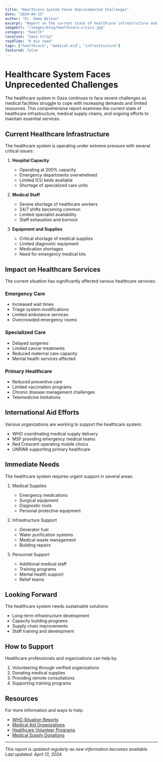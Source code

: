 ```yaml
---
title: "Healthcare System Faces Unprecedented Challenges"
date: "2024-04-13"
author: "Dr. Emma Wilson"
excerpt: "Report on the current state of healthcare infrastructure and medical aid distribution."
imageUrl: "/images/blog/healthcare-crisis.jpg"
category: "health"
location: "Gaza Strip"
readTime: "6 min read"
tags: ["healthcare", "medical-aid", "infrastructure"]
featured: false
---
```


# Healthcare System Faces Unprecedented Challenges

The healthcare system in Gaza continues to face severe challenges as medical facilities struggle to cope with increasing demands and limited resources. This comprehensive report examines the current state of healthcare infrastructure, medical supply chains, and ongoing efforts to maintain essential services.

## Current Healthcare Infrastructure

The healthcare system is operating under extreme pressure with several critical issues:

1. **Hospital Capacity**
   - Operating at 200% capacity
   - Emergency departments overwhelmed
   - Limited ICU beds available
   - Shortage of specialized care units

2. **Medical Staff**
   - Severe shortage of healthcare workers
   - 24/7 shifts becoming common
   - Limited specialist availability
   - Staff exhaustion and burnout

3. **Equipment and Supplies**
   - Critical shortage of medical supplies
   - Limited diagnostic equipment
   - Medication shortages
   - Need for emergency medical kits

## Impact on Healthcare Services

The current situation has significantly affected various healthcare services:

### Emergency Care
- Increased wait times
- Triage system modifications
- Limited ambulance services
- Overcrowded emergency rooms

### Specialized Care
- Delayed surgeries
- Limited cancer treatments
- Reduced maternal care capacity
- Mental health services affected

### Primary Healthcare
- Reduced preventive care
- Limited vaccination programs
- Chronic disease management challenges
- Telemedicine limitations

## International Aid Efforts

Various organizations are working to support the healthcare system:

- WHO coordinating medical supply delivery
- MSF providing emergency medical teams
- Red Crescent operating mobile clinics
- UNRWA supporting primary healthcare

## Immediate Needs

The healthcare system requires urgent support in several areas:

1. Medical Supplies
   - Emergency medications
   - Surgical equipment
   - Diagnostic tools
   - Personal protective equipment

2. Infrastructure Support
   - Generator fuel
   - Water purification systems
   - Medical waste management
   - Building repairs

3. Personnel Support
   - Additional medical staff
   - Training programs
   - Mental health support
   - Relief teams

## Looking Forward

The healthcare system needs sustainable solutions:

- Long-term infrastructure development
- Capacity building programs
- Supply chain improvements
- Staff training and development

## How to Support

Healthcare professionals and organizations can help by:

1. Volunteering through verified organizations
2. Donating medical supplies
3. Providing remote consultations
4. Supporting training programs

## Resources

For more information and ways to help:

- [WHO Situation Reports](https://www.who.int)
- [Medical Aid Organizations](https://www.msf.org)
- [Healthcare Volunteer Programs](https://www.unrwa.org)
- [Medical Supply Donations](https://www.redcrescent.org)

---

*This report is updated regularly as new information becomes available. Last updated: April 13, 2024* 